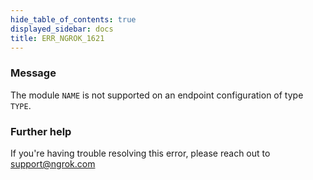 ```yaml
---
hide_table_of_contents: true
displayed_sidebar: docs
title: ERR_NGROK_1621
---
```


### Message

The module `NAME` is not supported on an endpoint configuration of type `TYPE`.

### Further help

If you're having trouble resolving this error, please reach out to [support@ngrok.com](mailto:support@ngrok.com?subject=Help%20with%20ERR_NGROK_1621)
